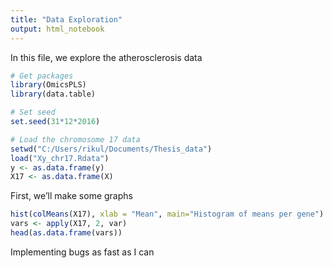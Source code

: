 ```yaml
---
title: "Data Exploration"
output: html_notebook
---
```


In this file, we explore the atherosclerosis data


```r
# Get packages
library(OmicsPLS)
library(data.table)

# Set seed
set.seed(31*12*2016)

# Load the chromosome 17 data
setwd("C:/Users/rikul/Documents/Thesis_data")
load("Xy_chr17.Rdata")
y <- as.data.frame(y)
X17 <- as.data.frame(X)
```

First, we'll make some graphs

```r
hist(colMeans(X17), xlab = "Mean", main="Histogram of means per gene")
vars <- apply(X17, 2, var)
head(as.data.frame(vars))
```


Implementing bugs as fast as I can